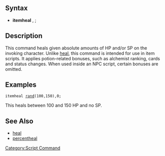 ==Syntax==
*'''itemheal''' <hp>, <sp>;

==Description==
This command heals given absolute amounts of HP and/or SP on the invoking character. Unlike [[heal]], this command is intended for use in item scripts. It applies potion-related bonuses, such as alchemist ranking, cards and status changes. When used inside an NPC script, certain bonuses are omitted.

==Examples==
 itemheal [[rand]](100,150),0;
This heals between 100 and 150 HP and no SP.

==See Also==
* [[heal]]
* [[percentheal]]

[[Category:Script Command]]